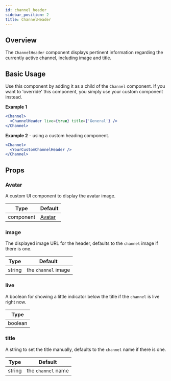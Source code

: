 ```yaml
---
id: channel_header
sidebar_position: 2
title: ChannelHeader
---
```


## Overview

The `ChannelHeader` component displays pertinent information regarding the currently active channel, including image and title.

## Basic Usage

Use this component by adding it as a child of the `Channel` component. If you want to 'override' this component, you simply use your custom component instead.

**Example 1**

```jsx
<Channel>
  <ChannelHeader live={true} title={'General'} />
</Channel>
```

**Example 2** - using a custom heading component.

```jsx
<Channel>
  <YourCustomChannelHeader />
</Channel>
```

## Props

### Avatar

A custom UI component to display the avatar image.

| Type      | Default                                                                                               |
| --------- | ----------------------------------------------------------------------------------------------------- |
| component | [Avatar](https://github.com/GetStream/stream-chat-react/blob/master/src/components/Avatar/Avatar.tsx) |

### image

The displayed image URL for the header, defaults to the `channel` image if there is one.

| Type   | Default             |
| ------ | ------------------- |
| string | the `channel` image |

### live

A boolean for showing a little indicator below the title if the `channel` is live right now.

| Type    |
| ------- |
| boolean |

### title

A string to set the title manually, defaults to the `channel` name if there is one.

| Type   | Default            |
| ------ | ------------------ |
| string | the `channel` name |
